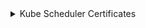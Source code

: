
<details>
<summary>Kube Scheduler Certificates</summary>

### Переменные окружения сертификатов
<CodeBlock language="bash">
{`
  mkdir -p $\{BASE_K8S_PATH\}/pki
  mkdir -p $\{BASE_K8S_PATH\}/openssl/csr

`}
</CodeBlock>

### Инструкция создания сертификатов

:::note
Для удобства добавил блок расширения, что бы в перспективе отобразить инструкции сертификатов для `cfssl`
:::

<Tabs 
    defaultValue='openssl'
    values={[
        { label: "openssl", value: "openssl" },
    ]}>
    <TabItem value='openssl'>

      #### Конфигурация `openssl` scheduler-client

      ```bash
      cat <<EOF > ${SCHEDULER_CLIENT_CRT_CONF}
      [ req ]
      default_bits        = ${SCHEDULER_CLIENT_KEY_SIZE}
      prompt              = no
      default_md          = sha256
      distinguished_name  = dn

      [ dn ]
      CN = ${SCHEDULER_CLIENT_CN}

      [ v3_ext ]
      authorityKeyIdentifier=keyid,issuer:always
      basicConstraints=CA:FALSE
      keyUsage=keyEncipherment,dataEncipherment
      extendedKeyUsage=clientAuth
      EOF
      ```

      #### Генерация приватных ключей сертификатов

      ```bash
      openssl genrsa \
        -out "${SCHEDULER_CLIENT_KEY_PATH}" ${SCHEDULER_CLIENT_KEY_SIZE}
      ```

      #### Генерация CSR будущих сертификатов

      ```bash
      openssl req \
        -new \
        -key "${SCHEDULER_CLIENT_KEY_PATH}" \
        -out "${SCHEDULER_CLIENT_CSR_PATH}" \
        -config "${SCHEDULER_CLIENT_CRT_CONF}"
      ```

      #### Подпись CSR ключом удостоверяющего центра (CA)

      ```bash
      openssl x509 \
        -req \
        -days 365 \
        -sha256 \
        -outform PEM \
        -CA "${KUBERNETES_CA_CRT_PATH}" \
        -CAkey "${KUBERNETES_CA_KEY_PATH}" \
        -CAcreateserial \
        -in "${SCHEDULER_CLIENT_CSR_PATH}" \
        -out "${SCHEDULER_CLIENT_CRT_PATH}" \
        -extensions v3_ext \
        -extfile "${SCHEDULER_CLIENT_CRT_CONF}"
      ```

    </TabItem>

</Tabs>

### Инструкция создания Kubeconfig
```bash

kubectl config set-cluster kubernetes \
  --certificate-authority="${KUBERNETES_CA_CRT_PATH}" \
  --embed-certs=true \
  --server=https://127.0.0.1:6443 \
  --kubeconfig=${BASE_K8S_PATH}/scheduler.conf

kubectl config set-credentials system:node:${FULL_HOST_NAME} \
  --client-certificate=${SCHEDULER_CLIENT_CRT_PATH} \
  --client-key=${SCHEDULER_CLIENT_KEY_PATH} \
  --embed-certs=true \
  --kubeconfig=${BASE_K8S_PATH}/scheduler.conf

kubectl config set-context default \
  --cluster=kubernetes \
  --user=system:node:${FULL_HOST_NAME} \
  --kubeconfig=${BASE_K8S_PATH}/scheduler.conf

kubectl config use-context default --kubeconfig=${BASE_K8S_PATH}/scheduler.conf
```

</details>
